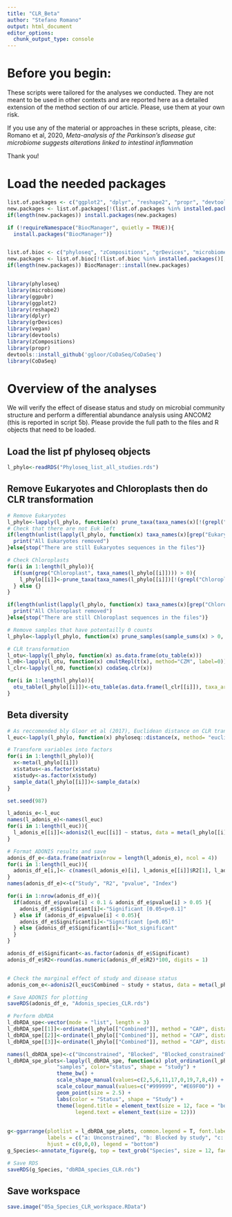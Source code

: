 ```yaml
---
title: "CLR_Beta"
author: "Stefano Romano"
output: html_document
editor_options: 
  chunk_output_type: console
---
```

# Before you begin:

These scripts were tailored for the analyses we conducted. They are not meant to be used in other contexts and are reported here as a detailed extension of the method section of our article. Please, use them at your own risk.

If you use any of the material or approaches in these scripts, please, cite:
Romano et al, 2020, *Meta-analysis of the Parkinson’s disease gut microbiome suggests alterations linked to intestinal inflammation*

Thank you!

# Load the needed packages
```r
list.of.packages <- c("ggplot2", "dplyr", "reshape2", "propr", "devtools", "ggpubr", "vegan")
new.packages <- list.of.packages[!(list.of.packages %in% installed.packages()[,"Package"])]
if(length(new.packages)) install.packages(new.packages)

if (!requireNamespace("BiocManager", quietly = TRUE)){
  install.packages("BiocManager")}


list.of.bioc <- c("phyloseq", "zCompositions", "grDevices", "microbiome")
new.packages <- list.of.bioc[!(list.of.bioc %in% installed.packages()[,"Package"])]
if(length(new.packages)) BiocManager::install(new.packages)


library(phyloseq)
library(microbiome)
library(ggpubr)
library(ggplot2)
library(reshape2)
library(dplyr)
library(grDevices)
library(vegan)
library(devtools)
library(zCompositions)
library(propr)
devtools::install_github('ggloor/CoDaSeq/CoDaSeq')
library(CoDaSeq)
```

# Overview of the analyses
We will verify the effect of disease status and study on microbial community structure and perform a differential abundance analysis using ANCOM2 (this is reported in script 5b).
Please provide the full path to the files and R objects that need to be loaded.

## Load the list pf phyloseq objects
```r
l_phylo<-readRDS("Phyloseq_list_all_studies.rds")
```

## Remove Eukaryotes and Chloroplasts then do CLR transformation
```r
# Remove Eukaryotes
l_phylo<-lapply(l_phylo, function(x) prune_taxa(taxa_names(x)[!(grepl("Eukaryota", taxa_names(x), ignore.case = TRUE))], x))
# Check that there are not Euk left
if(length(unlist(lapply(l_phylo, function(x) taxa_names(x)[grep("Eukary*", taxa_names(x))]))) == 0){
  print("All Eukaryotes removed")
}else{stop("There are still Eukaryotes sequences in the files")}

# Check Chloroplasts
for(i in 1:length(l_phylo)){
  if(sum(grep("Chloroplast", taxa_names(l_phylo[[i]]))) > 0){
    l_phylo[[i]]<-prune_taxa(taxa_names(l_phylo[[i]])[!(grepl("Chloropl*", taxa_names(l_phylo[[i]]), ignore.case = TRUE))], l_phylo[[i]])
  } else {}
}

if(length(unlist(lapply(l_phylo, function(x) taxa_names(x)[grep("Chloropl*", taxa_names(x))]))) == 0){
  print("All Chloroplast removed")
}else{stop("There are still Chloroplast sequences in the files")}

# Remove samples that have potentailly 0 counts
l_phylo<-lapply(l_phylo, function(x) prune_samples(sample_sums(x) > 0, x))

# CLR transformation
l_otu<-lapply(l_phylo, function(x) as.data.frame(otu_table(x)))
l_n0<-lapply(l_otu, function(x) cmultRepl(t(x), method="CZM", label=0))
l_clr<-lapply(l_n0, function(x) codaSeq.clr(x))

for(i in 1:length(l_phylo)){
  otu_table(l_phylo[[i]])<-otu_table(as.data.frame(l_clr[[i]]), taxa_are_rows = F)
}

```

## Beta diversity
```r
# As reccomended bly Gloor et al (2017), Euclidean distance on CLR transformed data are equivalent to Aitchison distances
l_euc<-lapply(l_phylo, function(x) phyloseq::distance(x, method= "euclidean", na.rm = F))

# Transform variables into factors
for(i in 1:length(l_phylo)){
  x<-meta(l_phylo[[i]])
  x$status<-as.factor(x$statu)
  x$study<-as.factor(x$study)
  sample_data(l_phylo[[i]])<-sample_data(x)
}

set.seed(987)

l_adonis_e<-l_euc
names(l_adonis_e)<-names(l_euc)
for(i in 1:length(l_euc)){
  l_adonis_e[[i]]<-adonis2(l_euc[[i]] ~ status, data = meta(l_phylo[[i]]))
}

# Format ADONIS results and save
adonis_df_e<-data.frame(matrix(nrow = length(l_adonis_e), ncol = 4))
for(i in 1:length(l_euc)){
  adonis_df_e[i,]<- c(names(l_adonis_e)[i], l_adonis_e[[i]]$R2[1], l_adonis_e[[i]]$`Pr(>F)`[1], "Euclidean_CLR")
}
names(adonis_df_e)<-c("Study", "R2", "pvalue", "Index")

for(i in 1:nrow(adonis_df_e)){
  if(adonis_df_e$pvalue[i] < 0.1 & adonis_df_e$pvalue[i] > 0.05 ){
    adonis_df_e$Significant[i]<-"Significant [0.05<p<0.1]"
  } else if (adonis_df_e$pvalue[i] < 0.05){
    adonis_df_e$Significant[i]<-"Significant [p<0.05]"
  } else {adonis_df_e$Significant[i]<-"Not_significant"
  }
}

adonis_df_e$Significant<-as.factor(adonis_df_e$Significant)
adonis_df_e$R2<-round(as.numeric(adonis_df_e$R2)*100, digits = 1)


# Check the marginal effect of study and disease status
adonis_com_e<-adonis2(l_euc$Combined ~ study + status, data = meta(l_phylo$Combined), by = "margin")

# Save ADONIS for plotting
saveRDS(adonis_df_e, "Adonis_species_CLR.rds")

# Perform dbRDA
l_dbRDA_spe<-vector(mode = "list", length = 3)
l_dbRDA_spe[[1]]<-ordinate(l_phylo[["Combined"]], method = "CAP", distance = l_euc[["Combined"]], formula = l_phylo[["Combined"]] ~ 1 )
l_dbRDA_spe[[2]]<-ordinate(l_phylo[["Combined"]], method = "CAP", distance = l_euc[["Combined"]], formula = l_phylo[["Combined"]] ~ 1  + Condition(study))
l_dbRDA_spe[[3]]<-ordinate(l_phylo[["Combined"]], method = "CAP", distance = l_euc[["Combined"]], formula = l_phylo[["Combined"]] ~  status + Condition(study))

names(l_dbRDA_spe)<-c("Unconstrained", "Blocked", "Blocked_constrained")
l_dbRDA_spe_plots<-lapply(l_dbRDA_spe, function(x) plot_ordination(l_phylo[["Combined"]], x, 
                "samples", color="status", shape = "study") +
                theme_bw() +
                scale_shape_manual(values=c(2,5,6,11,17,0,19,7,8,4)) +
                scale_colour_manual(values=c("#999999", "#E69F00")) +
                geom_point(size = 2.5) +
                labs(color = "Status", shape = "Study") +
                theme(legend.title = element_text(size = 12, face = "bold"),
                      legend.text = element_text(size = 12)))
              
                
g<-ggarrange(plotlist = l_dbRDA_spe_plots, common.legend = T, font.label = list(size = 10), label.x = 0.15, label.y = 0.975, ncol = 3,
             labels = c("a: Unconstrained", "b: Blocked by study", "c: Blocked by study constrained by condition"),
             hjust = c(0,0,0), legend = "bottom") 
g_Species<-annotate_figure(g, top = text_grob("Species", size = 12, face = "bold"))

# Save RDS
saveRDS(g_Species, "dbRDA_species_CLR.rds")
```

## Save workspace
```r
save.image("05a_Species_CLR_workspace.RData")

```
